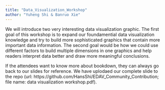 ```yaml
---
title: "Data_Visualization_Workshop"
author: "Yuheng Shi & Banruo Xie"
---
```


We will introduce two very interesting data visualization graphic. The first goal of this workshop is to expand our foundamential data visualization knowledge and try to build more sophisticated graphics that contain more important data information. The second goal would be how we could use different factors to build multiple dimensions in one graphics and help readers interpret data better and draw more meaningful conclusions.

If the attendees want to know more about bookdown, they can always go back to our slides for reference. We have uplodaed our complete slide to the repo (url: https://github.com/HansShi/EDAV_Community_Contribution; file name: data visualization workshop.pdf).
